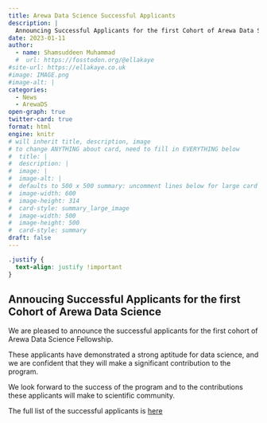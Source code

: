 ```yaml
---
title: Arewa Data Science Successful Applicants
description: |
  Announcing Successful Applicants for the first Cohort of Arewa Data Science 
date: 2023-01-11
author: 
  - name: Shamsuddeen Muhammad
  #  url: https://fosstodon.org/@ellakaye
#site-url: https://ellakaye.co.uk
#image: IMAGE.png
#image-alt: |
categories:
  - News
  - ArewaDS
open-graph: true
twitter-card: true
format: html
engine: knitr
# will inherit title, description, image
# to change ANYTHING about card, need to fill in EVERYTHING below
#  title: |
#  description: |
#  image: |
#  image-alt: |
#  defaults to 500 x 500 summary: uncomment lines below for large card
#  image-width: 600 
#  image-height: 314
#  card-style: summary_large_image 
#  image-width: 500
#  image-height: 500
#  card-style: summary
draft: false
---
```


```css
.justify {
  text-align: justify !important
}
```

::: {.justify}


# Annoucing Successful Applicants for the first Cohort of Arewa Data Science

We are pleased to announce the successful applicants for the first cohort of Arewa Data Science Fellowship. 

These applicants have demonstrated a strong aptitude for data science, and we are confident that they will make a significant contribution to the program.

We look forward to the success of the program and to the contributions these applicants will make to scientific community. 

The full list of the successful applicants is [here](https://arewadatascience.github.io/fellows.html)

:::